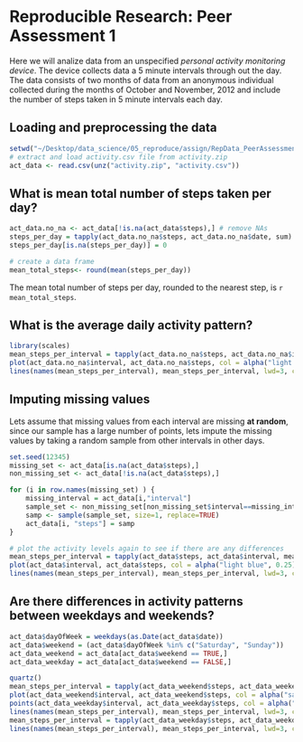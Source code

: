 # Reproducible Research: Peer Assessment 1

Here we will analize data from an unspecified *personal activity monitoring device*. The device collects data a 5 minute intervals through out the day. The data consists of two months of data from an anonymous individual collected during the months of October and November, 2012 and include the number of steps taken in 5 minute intervals each day.

## Loading and preprocessing the data

```r
setwd("~/Desktop/data_science/05_reproduce/assign/RepData_PeerAssessment1/")
# extract and load activity.csv file from activity.zip
act_data <- read.csv(unz("activity.zip", "activity.csv")) 
```

## What is mean total number of steps taken per day?

```r
act_data.no_na <- act_data[!is.na(act_data$steps),] # remove NAs
steps_per_day = tapply(act_data.no_na$steps, act_data.no_na$date, sum)
steps_per_day[is.na(steps_per_day)] = 0

# create a data frame
mean_total_steps<- round(mean(steps_per_day))
```

The mean total number of steps per day, rounded to the nearest step, is `r mean_total_steps`.

## What is the average daily activity pattern?

```r
library(scales)
mean_steps_per_interval = tapply(act_data.no_na$steps, act_data.no_na$interval, mean)
plot(act_data.no_na$interval, act_data.no_na$steps, col = alpha("light blue", 0.25), pch=16)
lines(names(mean_steps_per_interval), mean_steps_per_interval, lwd=3, col="black")

```

## Imputing missing values

Lets assume that missing values from each interval are missing **at random**, since our sample has a large number of points, lets impute the missing values by taking a random sample from other intervals in other days. 

```r
set.seed(12345)
missing_set <- act_data[is.na(act_data$steps),]
non_missing_set <- act_data[!is.na(act_data$steps),]

for (i in row.names(missing_set) ) {
    missing_interval = act_data[i,"interval"]
    sample_set <- non_missing_set[non_missing_set$interval==missing_interval,"steps"]
    samp <- sample(sample_set, size=1, replace=TRUE)
    act_data[i, "steps"] = samp
}

# plot the activity levels again to see if there are any differences
mean_steps_per_interval = tapply(act_data$steps, act_data$interval, mean)
plot(act_data$interval, act_data$steps, col = alpha("light blue", 0.25), pch=16)
lines(names(mean_steps_per_interval), mean_steps_per_interval, lwd=3, col="black")


```

## Are there differences in activity patterns between weekdays and weekends?

```r
act_data$dayOfWeek = weekdays(as.Date(act_data$date))
act_data$weekend = (act_data$dayOfWeek %in% c("Saturday", "Sunday"))
act_data_weekend = act_data[act_data$weekend == TRUE,]
act_data_weekday = act_data[act_data$weekend == FALSE,]

quartz()
mean_steps_per_interval = tapply(act_data_weekend$steps, act_data_weekend$interval, mean)
plot(act_data_weekend$interval, act_data_weekend$steps, col = alpha("salmon", 0.25), pch=16)
points(act_data_weekday$interval, act_data_weekday$steps, col = alpha("light blue", 0.25), pch=16)
lines(names(mean_steps_per_interval), mean_steps_per_interval, lwd=3, col="red")
mean_steps_per_interval = tapply(act_data_weekday$steps, act_data_weekday$interval, mean)
lines(names(mean_steps_per_interval), mean_steps_per_interval, lwd=3, col="blue")


```